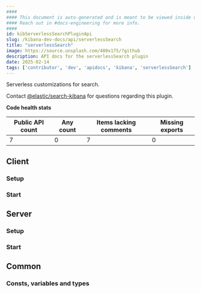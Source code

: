 ```yaml
---
####
#### This document is auto-generated and is meant to be viewed inside our experimental, new docs system.
#### Reach out in #docs-engineering for more info.
####
id: kibServerlessSearchPluginApi
slug: /kibana-dev-docs/api/serverlessSearch
title: "serverlessSearch"
image: https://source.unsplash.com/400x175/?github
description: API docs for the serverlessSearch plugin
date: 2025-02-14
tags: ['contributor', 'dev', 'apidocs', 'kibana', 'serverlessSearch']
---
```


Serverless customizations for search.

Contact [@elastic/search-kibana](https://github.com/orgs/elastic/teams/search-kibana) for questions regarding this plugin.

**Code health stats**

| Public API count  | Any count | Items lacking comments | Missing exports |
|-------------------|-----------|------------------------|-----------------|
| 7 | 0 | 7 | 0 |

## Client

### Setup
<DocDefinitionList data={[serverlessSearchObj.client.setup]}/>

### Start
<DocDefinitionList data={[serverlessSearchObj.client.start]}/>

## Server

### Setup
<DocDefinitionList data={[serverlessSearchObj.server.setup]}/>

### Start
<DocDefinitionList data={[serverlessSearchObj.server.start]}/>

## Common

### Consts, variables and types
<DocDefinitionList data={serverlessSearchObj.common.misc}/>

